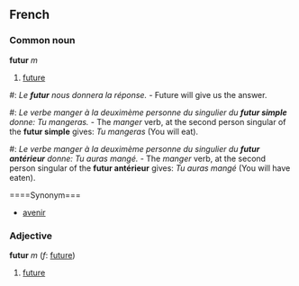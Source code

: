 ==French==
===Common noun===
'''futur''' ''m''

# [[future]]

#: ''Le '''futur''' nous donnera la réponse.'' - Future will give us the answer.
#: ''Le verbe manger à la deuximème personne du singulier du '''futur simple''' donne: Tu mangeras.'' - The ''manger'' verb, at the second person singular of the '''futur simple''' gives: ''Tu mangeras'' (You will eat).
#: ''Le verbe manger à la deuximème personne du singulier du '''futur antérieur''' donne: Tu auras mangé.'' - The ''manger'' verb, at the second person singular of the '''futur antérieur''' gives: ''Tu auras mangé'' (You will have eaten).

====Synonym===
*[[avenir]]

===Adjective===
'''futur''' ''m'' (''f'': [[future]])

# [[future]]